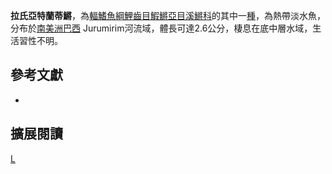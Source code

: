 {{Speciesbox 
| taxon = Atlantirivulus lazzarotoi
| status = NE
| status_system = IUCN3.1
| authority =  [[Costa|Costa]], 2007
| synonyms = *''Rivulus lazzarotoi,Costa, 2007''
}}
'''拉氏亞特蘭蒂鱂'''，為[[輻鰭魚綱|輻鰭魚綱]][[鯉齒目|鯉齒目]][[鰕鱂亞目|鰕鱂亞目]][[溪鱂科|溪鱂科]]的其中一[[種|種]]，為熱帶淡水魚，分布於[[南美洲|南美洲]][[巴西|巴西]] Jurumirim河流域，體長可達2.6公分，棲息在底中層水域，生活習性不明。

== 參考文獻 ==
*{{FishBase_species|genus=Atlantirivulus|species= lazzarotoi|year=2014|month=8}}

== 擴展閱讀 ==
{{refbegin}}
{{wikispecies-inline|Atlantirivulus lazzarotoi|拉氏亞特蘭蒂鱂}}
{{refend}}
{{Taxonbar|from=Q13400599}}

[[Category:亞特蘭蒂鱂屬|L]]


{{魚類小作品}}